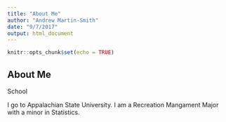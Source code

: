 ```yaml
---
title: "About Me"
author: "Andrew Martin-Smith"
date: "9/7/2017"
output: html_document
---
```


```r
knitr::opts_chunk$set(echo = TRUE)
```

## About Me

School

  I go to Appalachian State University. I am a Recreation Mangament Major with a minor in Statistics.